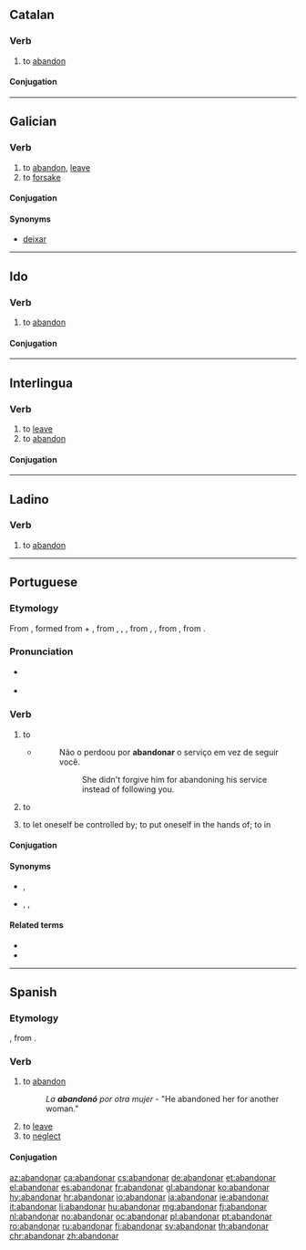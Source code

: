 ==Catalan==

===Verb===
{{ca-verb}}

# to [[abandon]]

====Conjugation====
{{ca-conj-ar|abandon}}

----

==Galician==

===Verb===
{{gl-verb|abandon|ar}}

# to [[abandon]], [[leave]]
# to [[forsake]]

====Conjugation====
{{gl-conj-ar|abandon}}

====Synonyms====
* {{sense|to leave}} [[deixar]]

----

==Ido==

===Verb===
{{io-verb|abandon}}

# {{context|transitive|lang=io}} to [[abandon]]

====Conjugation====
{{io-conj|abandon}}

----

==Interlingua==

===Verb===
{{ia-verb|ar}}

# to [[leave]] {{gloss|depart from}}
# to [[abandon]]

====Conjugation====
{{ia-conj|abandon|ar}}

----

==Ladino==

===Verb===
{{lad-verb|l}}

# to [[abandon]]

----

==Portuguese==

===Etymology===
{{PIE root|pt|bʰeh₂|id=speak}}
From {{etyl|fro|pt}} {{term|abandoner|lang=fro}}, formed from {{term|à|a|at, to|lang=fro}} + {{term|bandon||jurisdiction, control|lang=fro}}, from {{etyl|LL.|pt}} {{term|bannum||proclamation|lang=la}}, {{term|bannus|lang=la}}, {{term|bandum|lang=la}}, from {{etyl|frk|pt}} {{m|frk|*ban}}, {{m|frk|*bann}}, from {{etyl|gem-pro|pt}} {{m|gem-pro|*bannaną||to proclaim, command}}, from {{etyl|ine-pro|pt}} {{m|ine-pro|*bʰeh₂-||to speak}}.

===Pronunciation===
* {{a|PT}} {{IPA|/ɐβɐ̃duˈnaɾ/|lang=pt}}
* {{a|Brazil}} {{IPA|/a.ˌbɐ̃.do.ˈna(ʁ)/|lang=pt}}

===Verb===
{{pt-verb|abandon|ar}}

# {{lb|pt|transitive}} to {{l|en|abandon}} {{gloss|to leave behind, especially something one was responsible for or associated with}}
#* {{RQ:Harry Potter|5|pt-BR|page=75}}
#*: Não o perdoou por '''abandonar''' o serviço em vez de seguir você.
#*:: She didn't forgive him for abandoning his service instead of following you.
#: {{ux|pt|O exército teve que '''abandonar''' o forte.|The army had to '''abandon''' the fort.}}
#: {{ux|pt|A mulher '''abandonou''' seu bebé.|The woman '''abandoned''' her baby.}}
# {{lb|pt|transitive}} to {{l|en|give up}} {{gloss|to quit an activity or attempt}}
#: {{ux|pt|'''Abandone''' a aviação, você nunca vai ser piloto.|'''Give up''' aviation, you will never be a pilot.}}
# {{indtr|pt|em|.pronominal}} to let oneself be controlled by; to put oneself in the hands of; to {{l|en|indulge}} in
#: {{ux|pt|Nós nos '''abandonamos''' na tristeza.|We '''let ourselves be seized''' by sadness.}}
#: {{ux|pt|O réu se '''abandonou''' nas mãos do advogado.|The accused '''put''' himself in his lawyer’s hands.}}

====Conjugation====
{{pt-conj|abandon|ar}}

====Synonyms====
* {{sense|to abandon}} {{l|pt|deixar}}, {{l|pt|largar}}
* {{sense|to give up}} {{l|pt|desistir}}, {{l|pt|largar}}, {{l|pt|[[largar mão]] [[de]]}}

====Related terms====
* {{l|pt|abandono}}
* {{l|pt|abandonado}}

----

==Spanish==

===Etymology===
{{etyl|fr|es}} {{term|abandonner|lang=fr}}, from {{etyl|gem-pro|es}} {{m|gem-pro|*bannaną}}.

===Verb===
{{es-verb|abandon|ar}}

# to [[abandon]]
#: ''La '''abandonó''' por otra mujer'' - "He abandoned her for another woman."
# to [[leave]]
# to [[neglect]]

====Conjugation====
{{es-conj-ar|abandon}}

[[az:abandonar]]
[[ca:abandonar]]
[[cs:abandonar]]
[[de:abandonar]]
[[et:abandonar]]
[[el:abandonar]]
[[es:abandonar]]
[[fr:abandonar]]
[[gl:abandonar]]
[[ko:abandonar]]
[[hy:abandonar]]
[[hr:abandonar]]
[[io:abandonar]]
[[ia:abandonar]]
[[ie:abandonar]]
[[it:abandonar]]
[[li:abandonar]]
[[hu:abandonar]]
[[mg:abandonar]]
[[fj:abandonar]]
[[nl:abandonar]]
[[no:abandonar]]
[[oc:abandonar]]
[[pl:abandonar]]
[[pt:abandonar]]
[[ro:abandonar]]
[[ru:abandonar]]
[[fi:abandonar]]
[[sv:abandonar]]
[[th:abandonar]]
[[chr:abandonar]]
[[zh:abandonar]]